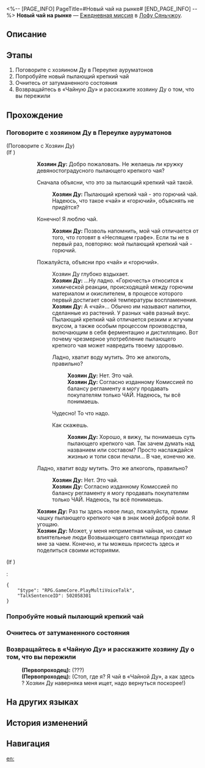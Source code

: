 <%-- [PAGE_INFO]
PageTitle=#Новый чай на рынке#
[END_PAGE_INFO] --%>
{{Дополнить|Диалоги.}}
{{Миссия Инфобокс
|id              = 3020204
|Название        = 
|Изображение     = Миссия Новый чай на рынке.png
|Тип             = Ежедневная миссия
|Событие         = 
|Глава           = 
|Условия         = 
|Персонажи       = Первопроходец; Хозяин Ду
|СтартЛокация    = [[Лофу Сяньчжоу]] — [[Переулок ауруматонов]]
|Мир             = Лофу Сяньчжоу
|Предыдущая      = 
|Следующая       = 
|Награды         = Кредиты*5 000
}}
'''Новый чай на рынке''' — [[Ежедневная миссия]] в [[Лофу Сяньчжоу]].

==Описание==
{{Описание|<!--официальное описание из Перекрёстка судеб-->}}

==Этапы==
# Поговорите с хозяином Ду в Переулке ауруматонов
# Попробуйте новый пылающий крепкий чай
# Очнитесь от затуманенного состояния
# Возвращайтесь в «Чайную Ду» и расскажите хозяину Ду о том, что вы пережили

==Прохождение==
{{Дополнить}}

===Поговорите с хозяином Ду в Переулке ауруматонов===
{{Описание миссии|тип=Ежедневная миссия|локация=Переулок ауруматонов|По мере того как дела Переулка ауруматонов идут в гору, количество посетителей «Чайной Ду» растёт. Хозяин Ду особенно гордится фирменным пылающим крепким чаем, но последнее время он получает негативные отзывы...<br />Хозяин Ду полон решимости удовлетворить вкусы гостей и разработать несколько новых сортов чая. Прежде чем он сможет представить новые напитки широкой публике, он хочет услышать ваше мнение...}}
{{Диалог Начало}}


;(Поговорите с Хозяин Ду)
;(If {{cx}}<!--during performance 502058101-->)
::'''Хозяин Ду:''' Добро пожаловать. Не желаешь ли кружку девяностоградусного пылающего крепкого чая?
::{{Диалог|Стрелка}} Сначала объясни, что это за пылающий крепкий чай такой.
:::'''Хозяин Ду:''' Пылающий крепкий чай - это горючий чай. Надеюсь, что такое «чай» и «горючий», объяснять не придётся?
::{{Диалог|Стрелка}} Конечно! Я люблю чай.
:::'''Хозяин Ду:''' Позволь напомнить, мой чай отличается от того, что готовят в «Неспящем графе». Если ты не {{MC|ж=расслышала|м=расслышал}} в первый раз, повторяю: мой пылающий крепкий чай - горючий.
::{{Диалог|Стрелка}} Пожалуйста, объясни про «чай» и «горючий».
:::Хозяин Ду глубоко вздыхает.
:::'''Хозяин Ду:''' ...Ну ладно. «Горючесть» относится к химической реакции, происходящей между горючим материалом и окислителем, в процессе которого первый достигает своей температуры воспламенения.
:::'''Хозяин Ду:''' А «чай»... Обычно им называют напитки, сделанные из растений. У разных чаёв разный вкус. Пылающий крепкий чай отличается резким и жгучим вкусом, а также особым процессом производства, включающим в себя ферментацию и дистилляцию. Вот почему чрезмерное употребление пылающего крепкого чая может навредить твоему здоровью.
:::{{Диалог|Стрелка}} Ладно, хватит воду мутить. Это же алкоголь, правильно?
::::'''Хозяин Ду:''' Нет. Это чай.
::::'''Хозяин Ду:''' Согласно изданному Комиссией по балансу регламенту я могу продавать покупателям только ЧАЙ. Надеюсь, ты всё понимаешь.
:::{{Диалог|Стрелка}} Чудесно! То что надо.
:::{{Диалог|Стрелка}} Как скажешь.
::::'''Хозяин Ду:''' Хорошо, я вижу, ты понимаешь суть пылающего крепкого чая. Так зачем думать над названием или составом? Просто наслаждайся жизнью и топи свои печали... В чае, конечно же.
::{{Диалог|Стрелка}} Ладно, хватит воду мутить. Это же алкоголь, правильно?
:::'''Хозяин Ду:''' Нет. Это чай.
:::'''Хозяин Ду:''' Согласно изданному Комиссией по балансу регламенту я могу продавать покупателям только ЧАЙ. Надеюсь, ты всё понимаешь.
::'''Хозяин Ду:''' Раз ты здесь новое лицо, пожалуйста, прими чашку пылающего крепкого чая в знак моей доброй воли. Я угощаю.
::'''Хозяин Ду:''' Может, у меня неприметная чайная, но самые влиятельные люди Возвышающего святилища приходят ко мне за чаем. Конечно, и ты можешь присесть здесь и поделиться своими историями.
;(If {{cx}}<!--not during performance 502058101-->)
:<pre>{
	"$type": "RPG.GameCore.PlayMultiVoiceTalk",
	"TalkSentenceID": 502058301
}</pre>
{{Диалог Конец}}

===Попробуйте новый пылающий крепкий чай===
{{Диалог Начало}}

{{Диалог Конец}}

===Очнитесь от затуманенного состояния===
{{Диалог Начало}}
{{Диалог Конец}}

===Возвращайтесь в «Чайную Ду» и расскажите хозяину Ду о том, что вы пережили===
{{Диалог Начало}}

:'''(Первопроходец):''' (???)
:'''(Первопроходец):''' (Стоп, где я? Я {{MC|ж=пила|м=пил}} чай в «Чайной Ду», а как здесь {{MC|ж=оказалась|м=оказался}}? Хозяин Ду наверняка меня ищет, надо вернуться поскорее!)
{{Диалог Конец}}

==На других языках==
{{На других языках
|en   = New Teas Coming Up
|zhs  = 新茶上市
|zht  = 新茶上市
|ja   = 新茶発売
|ko   = 신메뉴 출시•차
|es   = Los nuevos tés
|fr   = Les dernières nouveaux-thés
|ru   = Новый чай на рынке
|th   = ชาชนิดใหม่ออกวางจำหน่าย
|vi   = Trà Mới Lên Kệ
|de   = Frischer Tee im Angebot
|id   = Teh Baru Hadir
|pt   = Novos Chás Estão Chegando
}}

==История изменений==
{{История изменений|3.5}}

==Навигация==
{{Ежедневная миссия Навбокс|Глава }}

[[en:]]
